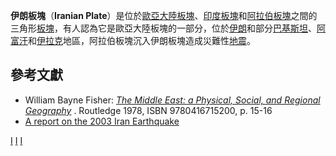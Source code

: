 '''伊朗板塊'''（'''Iranian Plate'''）是位於[[歐亞大陸板塊|歐亞大陸板塊]]、[[印度板塊|印度板塊]]和[[阿拉伯板塊|阿拉伯板塊]]之間的三角形[[板塊|板塊]]，有人認為它是歐亞大陸板塊的一部分，位於[[伊朗|伊朗]]和部分[[巴基斯坦|巴基斯坦]]、[[阿富汗|阿富汗]]和[[伊拉克|伊拉克]]地區，阿拉伯板塊沉入伊朗板塊造成災難性[[地震|地震]]。

==參考文獻==
*William Bayne Fisher: [http://books.google.de/books?id=JLcNAAAAQAAJ ''The Middle East: a Physical, Social, and Regional Geography''] {{Wayback|url=http://books.google.de/books?id=JLcNAAAAQAAJ |date=20121102060455 }}. Routledge 1978, ISBN 9780416715200, p. 15-16
*[http://www.guardian.co.uk/flash/iran_earthquakedec03.swf A report on the 2003 Iran Earthquake] {{Wayback|url=http://www.guardian.co.uk/flash/iran_earthquakedec03.swf |date=20121114094114 }}
{{地球板塊}}

[[Category:板塊|I]]
[[Category:伊朗地理|I]]
[[Category:伊拉克地理|I]]

{{Tectonics-stub}}